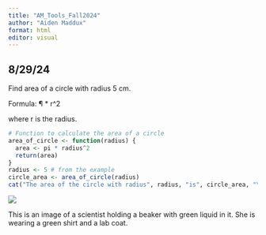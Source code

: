 ---
title: "AM_Tools_Fall2024"
author: "Aiden Maddux"
format: html
editor: visual
---

## 8/29/24

Find area of a circle with radius 5 cm.

Formula: ¶ \* r\^2

where r is the radius.

```{r}
# Function to calculate the area of a circle
area_of_circle <- function(radius) {
  area <- pi * radius^2
  return(area)
}
radius <- 5 # from the example
circle_area <- area_of_circle(radius)
cat("The area of the circle with radius", radius, "is", circle_area, "\n")
```

![](images/tools.png)

This is an image of a scientist holding a beaker with green liquid in it. She is wearing a green shirt and a lab coat.
